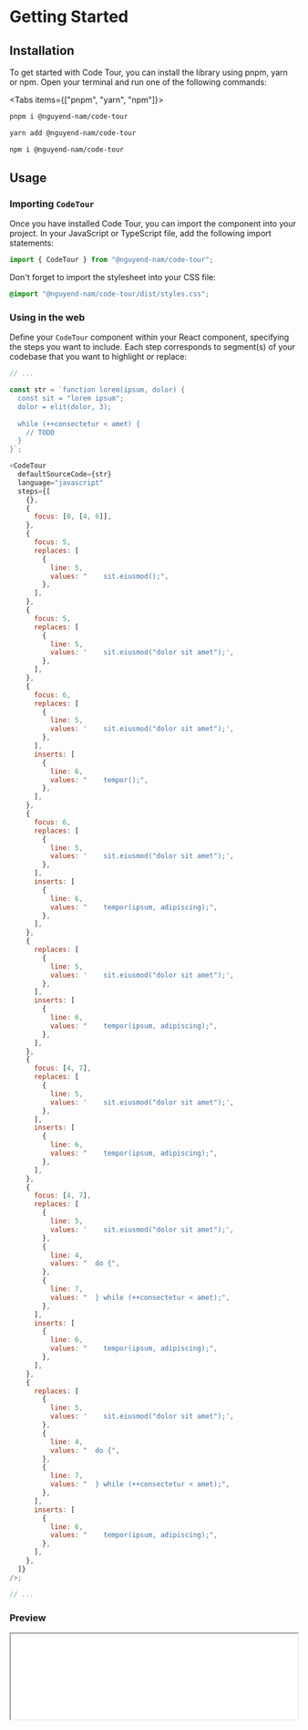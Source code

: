 
# Getting Started

## Installation

To get started with Code Tour, you can install the library using pnpm, yarn or npm. Open your terminal and run one of the following commands:

<Tabs items={["pnpm", "yarn", "npm"]}>
  <Tab>
   
```bash copy
pnpm i @nguyend-nam/code-tour
```

  </Tab>
  <Tab>
   
```bash copy
yarn add @nguyend-nam/code-tour
```

  </Tab>
  <Tab>
  
```bash copy
npm i @nguyend-nam/code-tour
```

  </Tab>
</Tabs>

## Usage

<Steps>

### Importing `CodeTour`

Once you have installed Code Tour, you can import the component into your project. In your JavaScript or TypeScript file, add the following import statements:

```javascript copy
import { CodeTour } from "@nguyend-nam/code-tour";
```

Don't forget to import the stylesheet into your CSS file:

```css copy
@import "@nguyend-nam/code-tour/dist/styles.css";
```

### Using in the web

Define your `CodeTour` component within your React component, specifying the steps you want to include. Each step corresponds to segment(s) of your codebase that you want to highlight or replace:

```javascript copy
// ...

const str = `function lorem(ipsum, dolor) {
  const sit = "lorem ipsum";
  dolor = elit(dolor, 3);
  
  while (++consectetur < amet) {
    // TODO
  }
}`;

<CodeTour
  defaultSourceCode={str}
  language="javascript"
  steps={[
    {},
    {
      focus: [0, [4, 6]],
    },
    {
      focus: 5,
      replaces: [
        {
          line: 5,
          values: "    sit.eiusmod();",
        },
      ],
    },
    {
      focus: 5,
      replaces: [
        {
          line: 5,
          values: '    sit.eiusmod("dolor sit amet");',
        },
      ],
    },
    {
      focus: 6,
      replaces: [
        {
          line: 5,
          values: '    sit.eiusmod("dolor sit amet");',
        },
      ],
      inserts: [
        {
          line: 6,
          values: "    tempor();",
        },
      ],
    },
    {
      focus: 6,
      replaces: [
        {
          line: 5,
          values: '    sit.eiusmod("dolor sit amet");',
        },
      ],
      inserts: [
        {
          line: 6,
          values: "    tempor(ipsum, adipiscing);",
        },
      ],
    },
    {
      replaces: [
        {
          line: 5,
          values: '    sit.eiusmod("dolor sit amet");',
        },
      ],
      inserts: [
        {
          line: 6,
          values: "    tempor(ipsum, adipiscing);",
        },
      ],
    },
    {
      focus: [4, 7],
      replaces: [
        {
          line: 5,
          values: '    sit.eiusmod("dolor sit amet");',
        },
      ],
      inserts: [
        {
          line: 6,
          values: "    tempor(ipsum, adipiscing);",
        },
      ],
    },
    {
      focus: [4, 7],
      replaces: [
        {
          line: 5,
          values: '    sit.eiusmod("dolor sit amet");',
        },
        {
          line: 4,
          values: "  do {",
        },
        {
          line: 7,
          values: "  } while (++consectetur < amet);",
        },
      ],
      inserts: [
        {
          line: 6,
          values: "    tempor(ipsum, adipiscing);",
        },
      ],
    },
    {
      replaces: [
        {
          line: 5,
          values: '    sit.eiusmod("dolor sit amet");',
        },
        {
          line: 4,
          values: "  do {",
        },
        {
          line: 7,
          values: "  } while (++consectetur < amet);",
        },
      ],
      inserts: [
        {
          line: 6,
          values: "    tempor(ipsum, adipiscing);",
        },
      ],
    },
  ]}
/>;

// ...
```

### Preview

<iframe
  src="/examples/getting-started"
  height={400}
  width="100%"
  className="mt-6 mb-6 border border-gray-200"
/>

</Steps>
